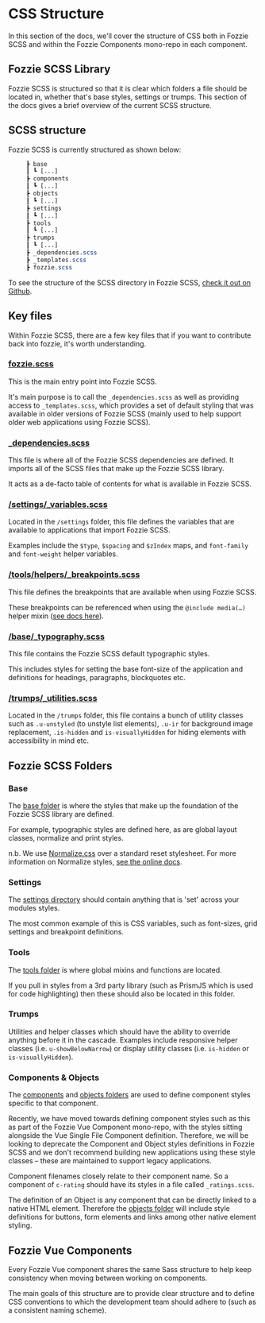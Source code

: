 <Meta title="Documentation/Guides/Fozzie/Structure"/>

# CSS Structure

In this section of the docs, we'll cover the structure of CSS both in Fozzie SCSS and within the Fozzie Components mono-repo in each component.

## Fozzie SCSS Library

Fozzie SCSS is structured so that it is clear which folders a file should be located in, whether that's base styles, settings or trumps. This section of the docs gives a brief overview of the current SCSS structure.

<a name="scheme"></a><h2>SCSS structure</h2>

Fozzie SCSS is currently structured as shown below:

```css
     ┣ base
     ┃ ┗ [...]
     ┣ components
     ┃ ┗ [...]
     ┣ objects
     ┃ ┗ [...]
     ┣ settings
     ┃ ┗ [...]
     ┣ tools
     ┃ ┗ [...]
     ┣ trumps
     ┃ ┗ [...]
     ┣ _dependencies.scss
     ┣ _templates.scss
     ┣ fozzie.scss
```

To see the structure of the SCSS directory in Fozzie SCSS, [check it out on Github](https://github.com/justeat/fozzie/tree/master/src/scss).

## Key files

Within Fozzie SCSS, there are a few key files that if you want to contribute back into fozzie, it's worth understanding.

### [fozzie.scss](https://github.com/justeat/fozzie/blob/master/src/scss/fozzie.scss)

This is the main entry point into Fozzie SCSS.

It's main purpose is to call the `_dependencies.scss` as well as providing access to `_templates.scss`, which provides a set of default styling that was available in older versions of Fozzie SCSS (mainly used to help support older web applications using Fozzie SCSS).

### [_dependencies.scss](https://github.com/justeat/fozzie/blob/master/src/scss/_dependencies.scss)

This file is where all of the Fozzie SCSS dependencies are defined. It imports all of the SCSS files that make up the Fozzie SCSS library.

It acts as a de-facto table of contents for what is available in Fozzie SCSS.


### [/settings/_variables.scss](https://github.com/justeat/fozzie/blob/master/src/scss/settings/_variables.scss)

Located in the `/settings` folder, this file defines the variables that are available to applications that import Fozzie SCSS.

Examples include the `$type`, `$spacing` and `$zIndex` maps, and `font-family` and `font-weight` helper variables.

### [/tools/helpers/_breakpoints.scss](https://github.com/justeat/fozzie/blob/master/src/scss/tools/helpers/_breakpoints.scss)

This file defines the breakpoints that are available when using Fozzie SCSS.

These breakpoints can be referenced when using the `@include media(…)` helper mixin ([see docs here](/story/documentation-guides-fozzie-fozzie-and-sass--page#media-query-helper-mixins)).

### [/base/_typography.scss](https://github.com/justeat/fozzie/blob/master/src/scss/base/_typography.scss)

This file contains the Fozzie SCSS default typographic styles.

This includes styles for setting the base font-size of the application and definitions for headings, paragraphs, blockquotes etc.

### [/trumps/_utilities.scss](https://github.com/justeat/fozzie/blob/master/src/scss/trumps/_utilities.scss)

Located in the `/trumps` folder, this file contains a bunch of utility classes such as `.u-unstyled` (to unstyle list elements), `.u-ir` for background image replacement, `.is-hidden` and `is-visuallyHidden` for hiding elements with accessibility in mind etc.

## Fozzie SCSS Folders

### Base

The [base folder](https://github.com/justeat/fozzie/tree/master/src/scss/base) is where the styles that make up the foundation of the Fozzie SCSS library are defined.

For example, typographic styles are defined here, as are global layout classes, normalize and print styles.

n.b. We use [Normalize.css](https://github.com/justeat/fozzie/blob/master/src/scss/base/_normalize.scss) over a standard reset stylesheet. For more information on Normalize styles, [see the online docs](https://necolas.github.io/normalize.css/).

### Settings

The [settings directory](https://github.com/justeat/fozzie/tree/master/src/scss/settings) should contain anything that is 'set' across your modules styles.

The most common example of this is CSS variables, such as font-sizes, grid settings and breakpoint definitions.

### Tools

The [tools folder](https://github.com/justeat/fozzie/tree/master/src/scss/tools) is where global mixins and functions are located.

If you pull in styles from a 3rd party library (such as PrismJS which is used for code highlighting) then these should also be located in this folder.

### Trumps

Utilities and helper classes which should have the ability to override anything before it in the cascade. Examples include responsive helper classes (i.e. `u-showBelowNarrow`) or display utility classes (i.e. `is-hidden` or `is-visuallyHidden`).


### Components & Objects

The [components](https://github.com/justeat/fozzie/tree/master/src/scss/components) and [objects folders](https://github.com/justeat/fozzie/tree/master/src/scss/objects) are used to define component styles specific to that component.

Recently, we have moved towards defining component styles such as this as part of the Fozzie Vue Component mono-repo, with the styles sitting alongside the Vue Single File Component definition. Therefore, we will be looking to deprecate the Component and Object styles definitions in Fozzie SCSS and we don't recommend building new applications using these style classes – these are maintained to support legacy applications.

Component filenames closely relate to their component name. So a component of `c-rating` should have its styles in a file called `_ratings.scss`.

The definition of an Object is any component that can be directly linked to a native HTML element. Therefore the [objects folder](https://github.com/justeat/fozzie/tree/master/src/scss/objects) will include style definitions for buttons, form elements and links among other native element styling.


## Fozzie Vue Components

Every Fozzie Vue component shares the same Sass structure to help keep consistency when moving between working on components.

The main goals of this structure are to provide clear structure and to define CSS conventions to which the development team should adhere to (such as a consistent naming scheme).
